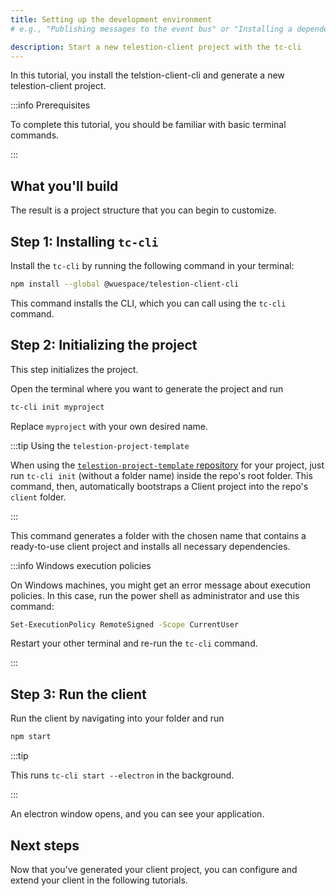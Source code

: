 ```yaml
---
title: Setting up the development environment
# e.g., "Publishing messages to the event bus" or "Installing a dependency using npm"

description: Start a new telestion-client project with the tc-cli
---
```


<!--
Tutorial
========

=== When to use this template:
Use this template when you want to give a quick, step-by-step tutorial for solving a specific
technical problem. Tutorials allow the reader to learn how to implement something within
their projects quickly.

=== When not to use this template:
When your article focuses more on a concept/technology and is not rooted in a specific technical
problem ("how to do XY?"), consider using a guide instead.

=== Guide or Tutorial
A tutorial provides a quick, technical "step-by-step" tutorial for a
given problem. Thus, a guide describes less the handling of a specific problem
and more the general interaction of the reader with a given concept.

Example with npm articles:
- "npm": (Concept, explaining what npm is)
- "Installing a dependency with npm" (Tutorial, providing a quick tutorial to
  solve a technical problem)
- "Managing dependencies with npm" (Guide, including both technical knowledge, but
  also best practices and more)

=== Writing tips:
- Write in the present tense
- Use neutral pronouns (they/them instead of he/she and him/her)
- Be respectful to everyone
- Be aware of the potential for cultural misunderstandings
- Provide explanations for what you do, but focus on the step-by-step guide
  without deeply explaining every technical decision and why it's best prcatice
  to do so (you can describe best practices in a guide, a tutorial must focus on
  keeping the "step by step" flow going)
-->

<!-- Relevant imports: -->


<!-- Short description of what the article covers: -->

In this tutorial, you install the telstion-client-cli and generate a new
telestion-client project.

:::info Prerequisites

To complete this tutorial, you should be familiar with basic terminal commands.

:::

## What you'll build

The result is a project structure that you can begin to customize.

## Step 1: Installing `tc-cli`

Install the `tc-cli` by running the following command in your terminal:

````sh
npm install --global @wuespace/telestion-client-cli
````

This command installs the CLI, which you can call using the `tc-cli` command.

## Step 2: Initializing the project

This step initializes the project.

Open the terminal where you want to generate the project and run

````sh
tc-cli init myproject
````

Replace `myproject` with your own desired name.

:::tip Using the `telestion-project-template`

When using the
[`telestion-project-template` repository](https://github.com/wuespace/telestion-project-template)
for your project, just run `tc-cli init` (without a folder name) inside the
repo's root folder. This command, then, automatically bootstraps a Client
project into the repo's `client` folder.

:::

This command generates a folder with the chosen name that contains a
ready-to-use client project and installs all necessary dependencies.

:::info Windows execution policies

On Windows machines, you might get an error message about execution policies. In
this case, run the power shell as administrator and use this command:

````sh
Set-ExecutionPolicy RemoteSigned -Scope CurrentUser
````

Restart your other terminal and re-run the `tc-cli` command.

:::

## Step 3: Run the client

Run the client by navigating into your folder and run

````sh
npm start
````

:::tip

This runs `tc-cli start --electron` in the background.

:::

An electron window opens, and you can see your application.

## Next steps

<!-- Short concluding sentence: -->

Now that you've generated your client project, you can configure and extend your
client in the following tutorials.

<!-- Links to next steps/related articles -->

<!--
Snippets
--------

<Reference to="../other-article">
    Relative Link to other article
</Reference>

<Reference to="https://www.example.com">
    Example Website
</Reference>
-->
